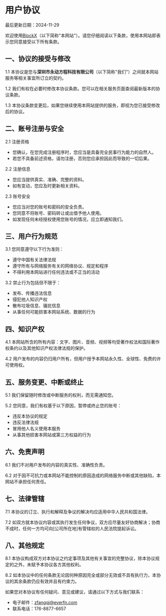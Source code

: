 # 用户协议

最后更新日期：2024-11-29

欢迎使用[BlockX](https://blockx.everfn.com/)（以下简称"本网站"）。请您仔细阅读以下条款，使用本网站即表示您同意接受以下所有条款。

## 一、协议的接受与修改

1.1 本协议是您与**深圳市永动方程科技有限公司**（以下简称"我们"）之间就本网站服务等相关事宜所订立的契约。

1.2 我们有权在必要时修改本协议条款。您可以在相关服务页面查阅最新版本的协议条款。

1.3 本协议条款变更后，如果您继续使用本网站提供的服务，即视为您已接受修改后的协议。

## 二、账号注册与安全

2.1 注册资格
- 您确认，在您完成注册程序时，您应当是具备完全民事行为能力的自然人。
- 若您不具备前述资格，请勿注册，否则您应承担因此而导致的一切后果。

2.2 注册信息
- 您应当提供真实、准确、完整的资料。
- 如有变动，您应及时更新相关资料。

2.3 账号安全
- 您应当对您的账号和密码的安全负责。
- 您同意不将账号、密码转让或出借予他人使用。
- 如发现任何未经授权使用您账号的情况，应立即通知我们。

## 三、用户行为规范

3.1 您同意遵守以下行为准则：
- 遵守中国有关法律法规
- 遵守所有与网络服务有关的网络协议、规定和程序
- 不得利用本网站进行任何违法或不正当的活动

3.2 禁止行为包括但不限于：
- 发布、传播违法信息
- 侵犯他人知识产权
- 散布垃圾信息、骚扰信息
- 从事任何可能损害本网站系统、数据的行为

## 四、知识产权

4.1 本网站所含的所有内容：文字、图片、音频、视频等均受著作权法和国际著作权条约以及其他知识产权法律法规的保护。

4.2 用户发布的内容仍归用户所有，但用户授予本网站永久性、全球性、免费的许可使用权。

## 五、服务变更、中断或终止

5.1 我们保留随时修改或中断服务的权利，而无需通知您。

5.2 您同意，我们有权基于以下原因，暂停或终止您的账号：
- 违反本协议的规定
- 违反法律法规
- 冒用他人名义使用本服务
- 从事其他损害本网站或第三方权益的行为

## 六、免责声明

6.1 我们不对用户发布的内容的真实性、准确性负责。

6.2 对于因不可抗力或本网站不能控制的原因造成的网络服务中断或其他缺陷，本网站不承担任何责任。

## 七、法律管辖

7.1 本协议的订立、执行和解释及争议的解决均应适用中华人民共和国法律。

7.2 如双方就本协议内容或其执行发生任何争议，双方应尽量友好协商解决；协商不成时，任何一方均可向[公司所在地]有管辖权的人民法院提起诉讼。

## 八、其他规定

8.1 本协议构成双方对本协议之约定事项及其他有关事宜的完整协议，除本协议规定的之外，未赋予本协议各方其他权利。

8.2 如本协议中的任何条款无论因何种原因完全或部分无效或不具有执行力，本协议的其余条款仍应有效并且有约束力。

如果您对本协议有任何疑问、意见或建议，请通过以下方式与我们联系：

- 电子邮件：zfangqj@everfn.com
- 联系电话：176-8877-6657
